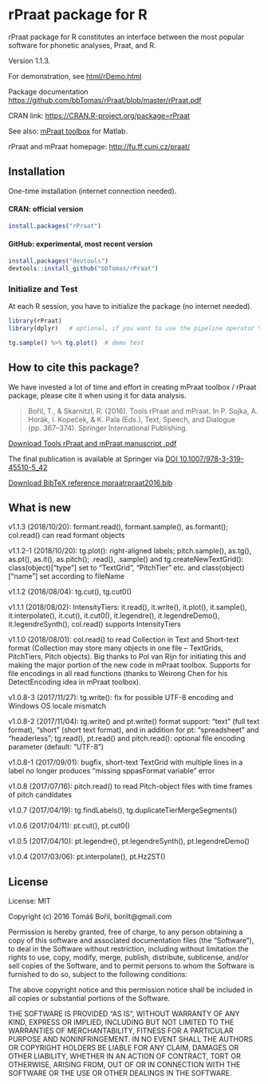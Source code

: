 # rPraat package for R

rPraat package for R constitutes an interface between the most popular software for phonetic analyses, Praat, and R.

Version 1.1.3.

For demonstration, see [html/rDemo.html](http://htmlpreview.github.com/?https://github.com/bbTomas/rPraat/blob/master/html/rDemo.html)

Package documentation [https://github.com/bbTomas/rPraat/blob/master/rPraat.pdf](https://github.com/bbTomas/rPraat/blob/master/rPraat.pdf)

CRAN link: [https://CRAN.R-project.org/package=rPraat](https://CRAN.R-project.org/package=rPraat)

See also: [mPraat toolbox](https://github.com/bbTomas/mPraat) for Matlab.

rPraat and mPraat homepage: [http://fu.ff.cuni.cz/praat/](http://fu.ff.cuni.cz/praat/)

## Installation

One-time installation (internet connection needed). 

#### CRAN: official version

```r
install.packages("rPraat")
```

#### GitHub: experimental, most recent version

```r
install.packages("devtools")
devtools::install_github("bbTomas/rPraat")
```


### Initialize and Test

At each R session, you have to initialize the package (no internet needed).

```r
library(rPraat)
library(dplyr)   # optional, if you want to use the pipeline operator %>%

tg.sample() %>% tg.plot()  # demo test
```


## How to cite this package?
We have invested a lot of time and effort in creating mPraat toolbox / rPraat package, please cite it when using it for data analysis.

> Bořil, T., & Skarnitzl, R. (2016). Tools rPraat and mPraat. In P. Sojka, A. Horák, I. Kopeček, & K. Pala (Eds.), Text, Speech, and Dialogue (pp. 367–374). Springer International Publishing.

[Download Tools rPraat and mPraat manuscript .pdf](http://fu.ff.cuni.cz/praat/boril_skarnitzl_2016_Tools_rPraat_and_mPraat_[manuscript].pdf)

The final publication is available at Springer via [DOI 10.1007/978-3-319-45510-5_42](http://dx.doi.org/10.1007/978-3-319-45510-5_42)


[Download BibTeX reference mpraatrpraat2016.bib](http://fu.ff.cuni.cz/praat/mpraatrpraat2016.bib)

## What is new

v1.1.3 (2018/10/20): formant.read(), formant.sample(), as.formant(); col.read() can read formant objects

v1.1.2-1 (2018/10/20): tg.plot(): right-aligned labels; pitch.sample(), as.tg(), as.pt(), as.it(), as.pitch(); .read(), .sample() and tg.createNewTextGrid(): class(object)["type"] set to "TextGrid", "PitchTier" etc. and class(object)["name"] set according to fileName

v1.1.2 (2018/08/04): tg.cut(), tg.cut0()

v1.1.1 (2018/08/02): IntensityTiers: it.read(), it.write(), it.plot(), it.sample(), it.interpolate(), it.cut(), it.cut0(), it.legendre(), it.legendreDemo(), it.legendreSynth(), col.read() supports IntensityTiers

v1.1.0 (2018/08/01): col.read() to read Collection in Text and Short-text format (Collection may store many objects in one file – TextGrids, PitchTiers, Pitch objects). Big thanks to Pol van Rijn for initiating this and making the major portion of the new code in mPraat toolbox. Supports for file encodings in all read functions (thanks to Weirong Chen for his DetectEncoding idea in mPraat toolbox).

v1.0.8-3 (2017/11/27): tg.write(): fix for possible UTF-8 encoding and Windows OS locale mismatch

v1.0.8-2 (2017/11/04): tg.write() and pt.write() format support: "text" (full text format), "short" (short text format), and in addition for pt: "spreadsheet" and "headerless"; tg.read(), pt.read() and pitch.read(): optional file encoding parameter (default: "UTF-8")

v1.0.8-1 (2017/09/01): bugfix, short-text TextGrid with multiple lines in a label no longer produces "missing sppasFormat variable" error

v1.0.8 (2017/07/16): pitch.read() to read Pitch-object files with time frames of pitch candidates

v1.0.7 (2017/04/19): tg.findLabels(), tg.duplicateTierMergeSegments()

v1.0.6 (2017/04/11): pt.cut(), pt.cut0()

v1.0.5 (2017/04/10): pt.legendre(), pt.legendreSynth(), pt.legendreDemo()

v1.0.4 (2017/03/06): pt.interpolate(), pt.Hz2ST()

## License

License: MIT

Copyright (c) 2016 Tomáš Bořil, borilt@gmail.com


Permission is hereby granted, free of charge, to any person obtaining a copy of this software and associated documentation files (the "Software"), to deal in the Software without restriction, including without limitation the rights to use, copy, modify, merge, publish, distribute, sublicense, and/or sell copies of the Software, and to permit persons to whom the Software is furnished to do so, subject to the following conditions:

The above copyright notice and this permission notice shall be included in all copies or substantial portions of the Software.

THE SOFTWARE IS PROVIDED "AS IS", WITHOUT WARRANTY OF ANY KIND, EXPRESS OR IMPLIED, INCLUDING BUT NOT LIMITED TO THE WARRANTIES OF MERCHANTABILITY, FITNESS FOR A PARTICULAR PURPOSE AND NONINFRINGEMENT. IN NO EVENT SHALL THE AUTHORS OR COPYRIGHT HOLDERS BE LIABLE FOR ANY CLAIM, DAMAGES OR OTHER LIABILITY, WHETHER IN AN ACTION OF CONTRACT, TORT OR OTHERWISE, ARISING FROM, OUT OF OR IN CONNECTION WITH THE SOFTWARE OR THE USE OR OTHER DEALINGS IN THE SOFTWARE.
